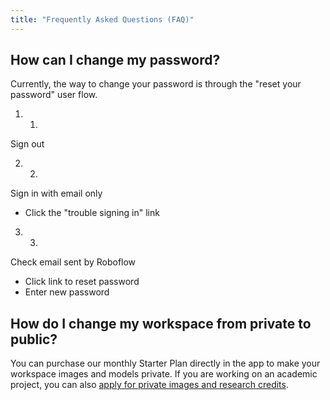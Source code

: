 ```yaml
---
title: "Frequently Asked Questions (FAQ)"
---
```


## How can I change my password?

Currently, the way to change your password is through the "reset your password" user flow.

1. 1.  
Sign out

2. 2.  
Sign in with email only  
   * Click the "trouble signing in" link

3. 3.  
Check email sent by Roboflow  
   * Click link to reset password  
   * Enter new password

## How do I change my workspace from private to public?

You can purchase our monthly Starter Plan directly in the app to make your workspace images and models private. If you are working on an academic project, you can also [apply for private images and research credits](https://roboflow.com/contribute).